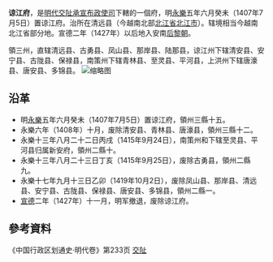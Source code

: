 '''谅江府'''，是[[明代|明代]][[交阯承宣布政使司|交阯承宣布政使司]]下轄的一個府，明[[永樂_(明朝)|永樂]]五年六月癸未（1407年7月5日）置谅江府。治所在清远县（今越南北部[[北江省|北江省]][[北江市|北江市]]）。辖境相当今越南北江省部分地。宣德二年（1427年）以后地入安南[[后黎朝|后黎朝]]。

領三州，直辖清远县、古勇县、凤山县、那岸县、陆那县，谅江州下辖清安县、安宁县、古陇县、保禄县，南策州下辖青林县、至灵县、平河县，上洪州下辖唐濠县、唐安县、多锦县。
[[File:明·交趾.jpg|缩略图]]
== 沿革 ==
* 明[[永樂_(明朝)|永樂]]五年六月癸未（1407年7月5日）置谅江府，領州三縣十五。
* 永樂六年（1408年）十月，废除清安县、青林县、唐濠县，領州三縣十二。
* 永樂十三年八月二十二日丙戌（1415年9月24日），南策州和下辖至灵县、平河县归属新安府，領州二縣十。
* 永樂十三年八月二十三日丁亥（1415年9月25日），废除古勇县，領州二縣九。
* 永樂十七年九月十三日乙卯（1419年10月2日），废除凤山县、那岸县、清远县、安宁县、古陇县、保禄县、唐安县、多锦县，領州二縣一。
* [[宣德|宣德]]二年（1427年）十一月，明军撤退，废除谅江府。
== 參考資料 ==
《中国行政区划通史·明代卷》第233页
{{明朝行政区划|nocat}}
{{交阯承宣布政使司行政區劃}}
{{後黎朝行政區劃}}
[[分類:明朝的府|交阯]]